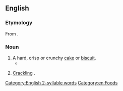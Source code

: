 ==English==

===Etymology===
From {{uder|en|fr|craquelin}}.

===Noun===
{{en-noun}}

# A hard, crisp or crunchy [[cake]] or [[biscuit]].
#* {{quote-book|en|year=1842|author={{w|Letitia Elizabeth Landon}}|title=Lady Anne Granard|volume=1|page=208|text=I will take charge of the cake department, including, if I remember rightly, plum and plain, rout cakes, and macaroons, finger biscuits, and '''cracknels'''.}}
# {{lb|en|in the plural}} [[crackling|Crackling]] {{gloss|fried pork fat}}.

[[Category:English 2-syllable words]]
[[Category:en:Foods]]